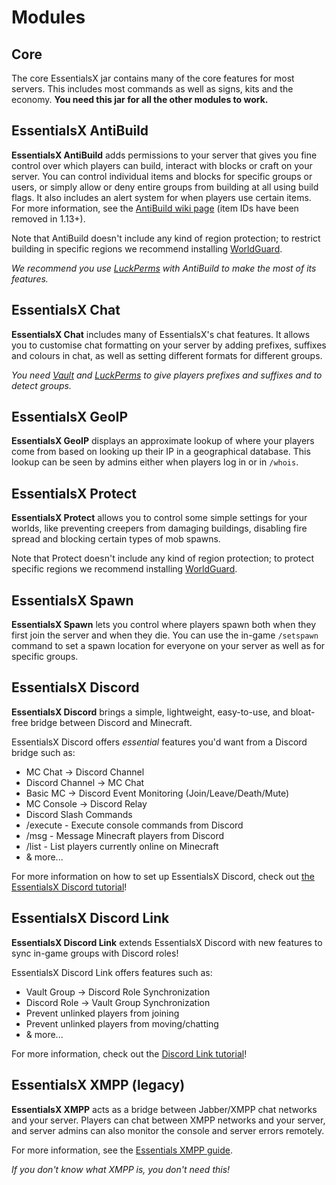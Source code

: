 # Modules

## Core

The core EssentialsX jar contains many of the core features for most servers. This includes most commands as well as signs, kits and the economy. **You need this jar for all the other modules to work.**

## EssentialsX AntiBuild

**EssentialsX AntiBuild** adds permissions to your server that gives you fine control over which players can build, interact with blocks or craft on your server. You can control individual items and blocks for specific groups or users, or simply allow or deny entire groups from building at all using build flags. It also includes an alert system for when players use certain items. For more information, see the [AntiBuild wiki page](http://wiki.mc-ess.net/wiki/AntiBuild) (item IDs have been removed in 1.13+).

Note that AntiBuild doesn't include any kind of region protection; to restrict building in specific regions we recommend installing [WorldGuard](https://dev.bukkit.org/projects/worldguard).

*We recommend you use [LuckPerms](https://luckperms.net/download) with AntiBuild to make the most of its features.*

## EssentialsX Chat

**EssentialsX Chat** includes many of EssentialsX's chat features. It allows you to customise chat formatting on your server by adding prefixes, suffixes and colours in chat, as well as setting different formats for different groups.

*You need [Vault](https://www.spigotmc.org/resources/34315/) and [LuckPerms](https://luckperms.net/download) to give players prefixes and suffixes and to detect groups.*

## EssentialsX GeoIP

**EssentialsX GeoIP** displays an approximate lookup of where your players come from based on looking up their IP in a geographical database. This lookup can be seen by admins either when players log in or in `/whois`.

## EssentialsX Protect

**EssentialsX Protect** allows you to control some simple settings for your worlds, like preventing creepers from damaging buildings, disabling fire spread and blocking certain types of mob spawns.

Note that Protect doesn't include any kind of region protection; to protect specific regions we recommend installing [WorldGuard](https://dev.bukkit.org/projects/worldguard).

## EssentialsX Spawn

**EssentialsX Spawn** lets you control where players spawn both when they first join the server and when they die. You can use the in-game `/setspawn` command to set a spawn location for everyone on your server as well as for specific groups.

## EssentialsX Discord

**EssentialsX Discord** brings a simple, lightweight, easy-to-use, and bloat-free
bridge between Discord and Minecraft.

EssentialsX Discord offers *essential* features you'd want from a Discord bridge such as:
* MC Chat -> Discord Channel
* Discord Channel -> MC Chat
* Basic MC -> Discord Event Monitoring (Join/Leave/Death/Mute)
* MC Console -> Discord Relay
* Discord Slash Commands
* /execute - Execute console commands from Discord
* /msg - Message Minecraft players from Discord
* /list - List players currently online on Minecraft
* & more...

For more information on how to set up EssentialsX Discord, check out [the EssentialsX Discord tutorial](/wiki/discord)!

## EssentialsX Discord Link

**EssentialsX Discord Link** extends EssentialsX Discord with new features to sync in-game groups with Discord roles!

EssentialsX Discord Link offers features such as:
* Vault Group -> Discord Role Synchronization
* Discord Role -> Vault Group Synchronization
* Prevent unlinked players from joining
* Prevent unlinked players from moving/chatting
* & more...

For more information, check out the [Discord Link tutorial](/wiki/discord-link)!

## EssentialsX XMPP (legacy)

**EssentialsX XMPP** acts as a bridge between Jabber/XMPP chat networks and your server.
Players can chat between XMPP networks and your server, and server admins can also monitor the console and server errors remotely.

For more information, see the [Essentials XMPP guide](https://wiki.mc-ess.net/wiki/XMPP).

*If you don't know what XMPP is, you don't need this!*
